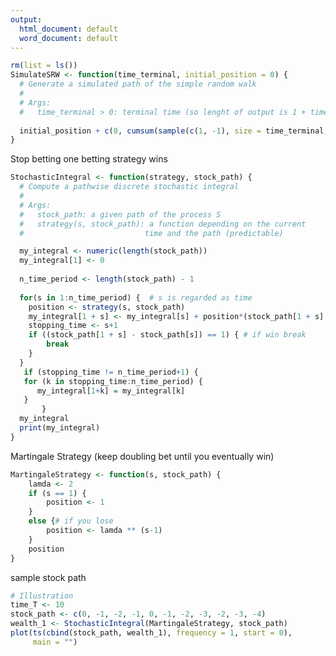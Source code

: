 ```yaml
---
output:
  html_document: default
  word_document: default
---
```


```r
rm(list = ls())
SimulateSRW <- function(time_terminal, initial_position = 0) {
  # Generate a simulated path of the simple random walk
  #
  # Args:
  #   time_terminal > 0: terminal time (so lenght of output is 1 + time_terminal)
  
  initial_position + c(0, cumsum(sample(c(1, -1), size = time_terminal, replace = TRUE)))
}
```

Stop betting one betting strategy wins
```r
StochasticIntegral <- function(strategy, stock_path) {
  # Compute a pathwise discrete stochastic integral
  #
  # Args:
  #   stock_path: a given path of the process S
  #   strategy(s, stock_path): a function depending on the current
  #                           time and the path (predictable)

  my_integral <- numeric(length(stock_path))
  my_integral[1] <- 0
  
  n_time_period <- length(stock_path) - 1
  
  for(s in 1:n_time_period) {  # s is regarded as time
    position <- strategy(s, stock_path)
    my_integral[1 + s] <- my_integral[s] + position*(stock_path[1 + s] - stock_path[s])
    stopping_time <- s+1
    if ((stock_path[1 + s] - stock_path[s]) == 1) { # if win break
        break
    }
  }
   if (stopping_time != n_time_period+1) {
   for (k in stopping_time:n_time_period) {
      my_integral[1+k] = my_integral[k]
   }
       }
  my_integral
  print(my_integral)
}
```

Martingale Strategy (keep doubling bet until you eventually win)
```r

MartingaleStrategy <- function(s, stock_path) {
    lamda <- 2
    if (s == 1) {
        position <- 1
    }
    else {# if you lose
        position <- lamda ** (s-1)
    }
    position
}
```


sample stock path
```r
# Illustration
time_T <- 10
stock_path <- c(0, -1, -2, -1, 0, -1, -2, -3, -2, -3, -4)
wealth_1 <- StochasticIntegral(MartingaleStrategy, stock_path)
plot(ts(cbind(stock_path, wealth_1), frequency = 1, start = 0),
     main = "")
```
